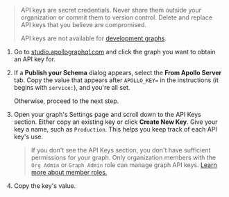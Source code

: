 <ExpansionPanel title="How to obtain a graph API key">

> API keys are secret credentials. Never share them outside your organization or commit them to version control. Delete and replace API keys that you believe are compromised.
>
> API keys are not available for [development graphs](https://www.apollographql.com/docs/studio/dev-graphs/).

1. Go to [studio.apollographql.com](https://studio.apollographql.com/) and click the graph you want to obtain an API key for.

2. If a **Publish your Schema** dialog appears, select the **From Apollo Server** tab. Copy the value that appears after `APOLLO_KEY=` in the instructions (it begins with `service:`), and you're all set.

    Otherwise, proceed to the next step.

3. Open your graph's Settings page and scroll down to the API Keys section. Either copy an existing key or click **Create New Key**. Give your key a name, such as `Production`. This helps you keep track of each API key's use.

    > If you don't see the API Keys section, you don't have sufficient permissions for your graph. Only organization members with the `Org Admin` or `Graph Admin` role can manage graph API keys. [Learn more about member roles.](https://www.apollographql.com/docs/studio/org/members/)

4. Copy the key's value.

</ExpansionPanel>
